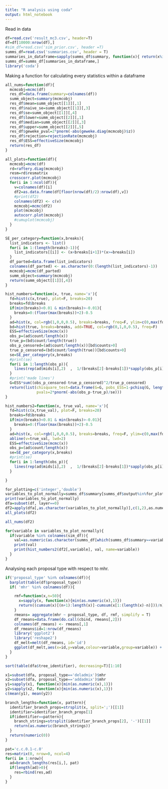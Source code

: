 ---
title: "R analysis using coda"
output: html_notebook
---

Read in data

```{r}
df=read.csv('result_mc3.csv', header=T)
df=df[10000:nrow(df),]
#sim_df=read.csv('sim_prior.csv', header =T)
summs_df=read.csv('summaries.csv', header = T)
summaries_in_dataframe=sapply(summs_df$summary, function(x){ return(x%in%colnames(df)) })
summs_df=summs_df[summaries_in_dataframe,]
library('coda')
```

Making a function for calculating every statistics within a dataframe

```{r}
all_nums=function(df){
  mcmcobj=mcmc(df)
  res_df=data.frame(summary=colnames(df))
  summ_object=summary(mcmcobj)
  res_df$mean=summ_object[[1]][,1]
  res_df$naive_se=summ_object[[1]][,3]
  res_df$se=summ_object[[1]][,4]
  res_df$lower=summ_object[[2]][,1]
  res_df$median=summ_object[[2]][,3]
  res_df$upper=summ_object[[2]][,5]
  res_df$geweke_pval=2*pnorm(-abs(geweke.diag(mcmcobj)$z))
  res_df$rejection=rejectionRate(mcmcobj)
  res_df$ESS=effectiveSize(mcmcobj)
  return(res_df)
}

all_plots=function(df){
  mcmcobj=mcmc(df)
  rd=raftery.diag(mcmcobj)
  resm=rd$resmatrix
  crosscorr.plot(mcmcobj)
  for(i in 1:ncol(df)){
    v=colnames(df)[i]
    df2=as.data.frame(df[floor(nrow(df)/2):nrow(df),v])
    #print(df2)
    colnames(df2) <- c(v)
    mcmcobj=mcmc(df2)
    plot(mcmcobj)
    autocorr.plot(mcmcobj)
    #cumuplot(mcmcobj)
  }
}

SE_per_category=function(x,breaks){
  list_indicators <- list()
  for(i in 1:(length(breaks)-1)){
    list_indicators[[i]] <- (x<breaks[i+1])*(x>=breaks[i])
  }
  df_parted=data.frame(list_indicators)
  colnames(df_parted) <- as.character(0:(length(list_indicators)-1))
  mcmcobj=mcmc(df_parted)
  summ_object=summary(mcmcobj)
  return(summ_object[[1]][,4])
}

hist_numbers=function(x, true, name='x'){
  fd=hist(c(x,true), plot=F, breaks=20)
  breaks=fd$breaks
  if(min(breaks)<0.01 & min(breaks)>-0.01){
    breaks=0:(floor(max(breaks))+2)-0.5
  }
  ad=hist(x, col=rgb(1,0,0,0.5), breaks=breaks, freq=F, ylim=c(0,max(fd$density)*1.5), main=name)
  bd=hist(true, breaks=breaks, add=TRUE, col=rgb(0,1,0,0.5), freq=F)
  ESS=effectiveSize(mcmc(x))
  obs_p=(ad$count/length(x))
  true_p=(bd$count/length(true))
  obs_p_censored=(ad$count/length(x))[bd$counts>0]
  true_p_censored=(bd$count/length(true))[bd$counts>0]
  se=SE_per_category(x,breaks)
  #print(se)
  for(i in 1:length(obs_p)){
    lines(rep(ad$mids[i],2)  ,  1/(breaks[2]-breaks[1])*sapply(obs_p[i]+c(-1,1)*2*se[i], function(x) max(x,0)), lw=2.4)
  }
  #print('made lines')
  G=ESS*sum((obs_p_censored-true_p_censored)^2/true_p_censored)
  return(list(chisquare_test=data.frame(G=G, pobs_ESS=1-pchisq(G, length(obs_p_censored)-1), pobs_N=1-pchisq(G*length(x)/ESS, length(obs_p_censored)-1)),
              pvals=2*pnorm(-abs(obs_p-true_p)/se)))
}

hist_numbers2=function(x, true_val, name='x'){
  fd=hist(c(x,true_val), plot=F, breaks=20)
  breaks=fd$breaks
  if(min(breaks)<0.01 & min(breaks)>-0.01){
    breaks=0:(floor(max(breaks))+2)-0.5
  }
  ad=hist(x, col=rgb(1,0,0,0.5), breaks=breaks, freq=F, ylim=c(0,max(fd$density)*1.5), main=name)
  abline(v=true_val, lwd=2)
  ESS=effectiveSize(mcmc(x))
  obs_p=(ad$count/length(x))
  se=SE_per_category(x,breaks)
  #print(se)
  for(i in 1:length(obs_p)){
    lines(rep(ad$mids[i],2)  ,  1/(breaks[2]-breaks[1])*sapply(obs_p[i]+c(-1,1)*2*se[i], function(x) max(x,0)), lw=2.4)
  }

}

```


```{r}
for_plotting=c('integer','double')
variables_to_plot_normally=summs_df$summary[summs_df$output%in%for_plotting]
print(variables_to_plot_normally)
dfa=subset(df, layer==0)
df2=apply(dfa[,as.character(variables_to_plot_normally)],c(1,2),as.numeric)
all_plots(df2)
```

```{r}
all_nums(df2)
```


```{r}
for(variable in variables_to_plot_normally){
  if(variable %in% colnames(sim_df)){
    val=as.numeric(as.character(summs_df[which(summs_df$summary==variable),4]))
    print(val)
    print(hist_numbers2(df2[,variable], val, name=variable))
  }
}
```


Analysing each proposal type with respect to mhr.
```{r}
if('proposal_type' %in% colnames(df)){
  barplot(table(df$proposal_type))
  if( 'mhr' %in% colnames(df)){

    rmf=function(x,n=50){
      x=sapply(x, function(x){min(as.numeric(x),1)})
      return((cumsum(x)[(n+1):length(x)]-cumsum(x[1:(length(x)-n)]))/n)
    }
    rmeans= aggregate(mhr ~ proposal_type, df, rmf, simplify = T)
    df_rmeans=data.frame(do.call(cbind, rmeans[,2]))
    colnames(df_rmeans) <- rmeans[,1]
    df_rmeans$id=1:nrow(df_rmeans)
    library('ggplot2')
    library('reshape2')
    df_melt=melt(df_rmeans, id='id')
    ggplot(df_melt,aes(x=id,y=value,colour=variable,group=variable)) + geom_line()
  }
}
```

```{r}
sort(table(dfa$tree_identifier), decreasing=T)[1:10]
```

```{r}
x1=subset(dfa, proposal_type=='deladmix')$mhr
x2=subset(dfa, proposal_type=='addadmix')$mhr
y1=sapply(x1, function(x){min(as.numeric(x),1)})
y2=sapply(x2, function(x){min(as.numeric(x),1)})
c(mean(y1), mean(y2))
```

```{r}
branch_lengths=function(x, pattern){
  identifier_branch_props=strsplit(x, split=';')[[1]]
  identifier=identifier_branch_props[1]
  if(identifier==pattern){
    branch_strings=strsplit(identifier_branch_props[2], '-')[[1]]
    return(as.numeric(branch_strings))
  }
  return(numeric(0))
}

pat='c.c.0.1-c.0'
res=matrix(0, nrow=0, ncol=4)
for(i in 1:nrow){
  ad=branch_lengths(res[i,], pat)
  if(length(ad)>0){
    res=rbind(res,ad)
  }
}

```

